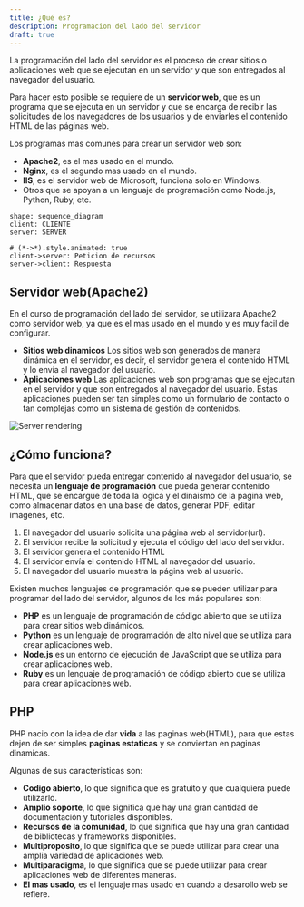 ```yaml
---
title: ¿Qué es?
description: Programacion del lado del servidor
draft: true
---
```


La programación del lado del servidor es el proceso de crear sitios o aplicaciones web que se ejecutan en un servidor y que son entregados al navegador del usuario.

Para hacer esto posible se requiere de un **servidor web**, que es un programa que se ejecuta en un servidor y que se encarga de recibir las solicitudes de los navegadores de los usuarios y de enviarles el contenido HTML de las páginas web.

Los programas mas comunes para crear un servidor web son:
- **Apache2**, es el mas usado en el mundo.
- **Nginx**, es el segundo mas usado en el mundo.
- **IIS**, es el servidor web de Microsoft, funciona solo en Windows.
- Otros que se apoyan a un lenguaje de programación como Node.js, Python, Ruby, etc.

```d2 pad=30
shape: sequence_diagram
client: CLIENTE
server: SERVER

# (*->*).style.animated: true
client->server: Peticion de recursos
server->client: Respuesta

```

## Servidor web(Apache2)
En el curso de programación del lado del servidor, se utilizara Apache2 como servidor web, ya que es el mas usado en el mundo y es muy facil de configurar.

- **Sitios web dinamicos** Los sitios web son generados de manera dinámica en el servidor, es decir, el servidor genera el contenido HTML y lo envía al navegador del usuario.
- **Aplicaciones web** Las aplicaciones web son programas que se ejecutan en el servidor y que son entregados al navegador del usuario. Estas aplicaciones pueden ser tan simples como un formulario de contacto o tan complejas como un sistema de gestión de contenidos.

![Server rendering](https://miro.medium.com/v2/resize:fit:1412/1*TtPYyA2F6jqcHQdhHMuiQA.png)


## ¿Cómo funciona?
Para que el servidor pueda entregar contenido al navegador del usuario, se necesita un **lenguaje de programación** que pueda generar contenido HTML, que se encargue de toda la logica y el dinaismo de la pagina web, como almacenar datos en una base de datos, generar PDF, editar imagenes, etc.


<Steps>

1. El navegador del usuario solicita una página web al servidor(url).
2. El servidor recibe la solicitud y ejecuta el código del lado del servidor.
3. El servidor genera el contenido HTML
4. El servidor envía el contenido HTML al navegador del usuario.
5.  El navegador del usuario muestra la página web al usuario.

</Steps>

Existen muchos lenguajes de programación que se pueden utilizar para programar del lado del servidor, algunos de los más populares son:
- **PHP** es un lenguaje de programación de código abierto que se utiliza para crear sitios web dinámicos.
- **Python** es un lenguaje de programación de alto nivel que se utiliza para crear aplicaciones web.
- **Node.js** es un entorno de ejecución de JavaScript que se utiliza para crear aplicaciones web.
- **Ruby** es un lenguaje de programación de código abierto que se utiliza para crear aplicaciones web.


## PHP
PHP nacio con la idea de dar  **vida** a las paginas web(HTML), para que estas dejen de ser simples **paginas estaticas** y se conviertan en paginas dinamicas.

Algunas de sus caracteristicas son:
- **Codigo abierto**, lo que significa que es gratuito y que cualquiera puede utilizarlo.
- **Amplio soporte**, lo que significa que hay una gran cantidad de documentación y tutoriales disponibles.
- **Recursos de la comunidad**, lo que significa que hay una gran cantidad de bibliotecas y frameworks disponibles.
- **Multiproposito**, lo que significa que se puede utilizar para crear una amplia variedad de aplicaciones web.
- **Multiparadigma**, lo que significa que se puede utilizar para crear aplicaciones web de diferentes maneras. 
- **El mas usado**, es el lenguaje mas usado en cuando a desarollo web se refiere.